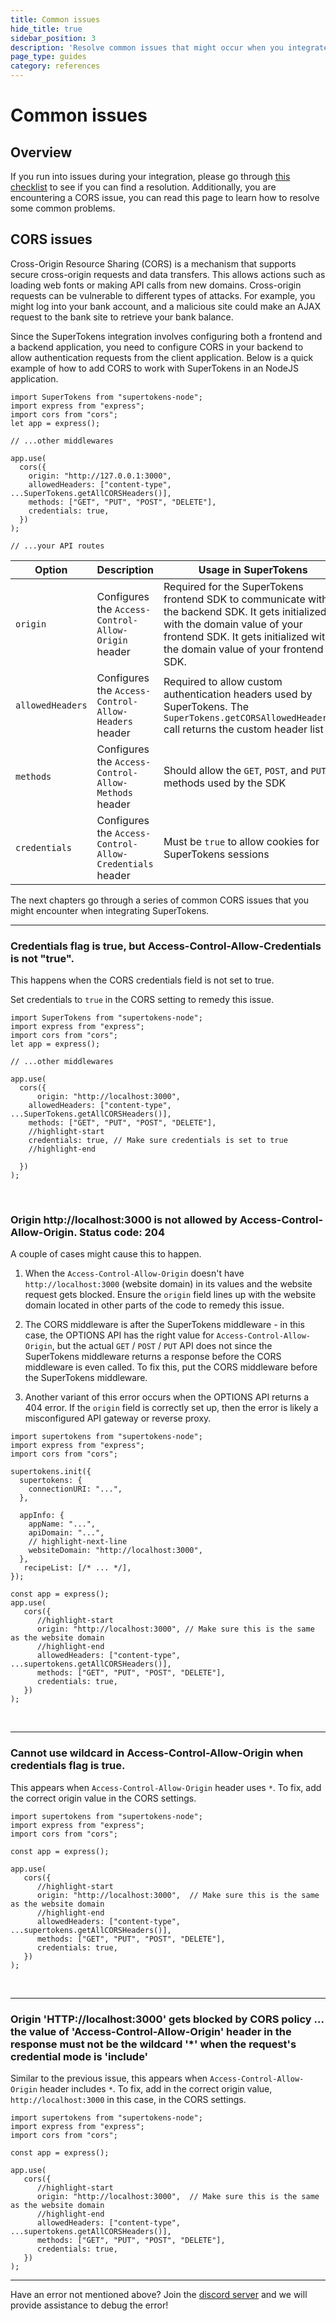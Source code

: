 ```yaml
---
title: Common issues
hide_title: true
sidebar_position: 3
description: 'Resolve common issues that might occur when you integrate SuperTokens. '
page_type: guides
category: references
---
```


# Common issues 

## Overview

If you run into issues during your integration, please go through [this checklist](https://github.com/supertokens/supertokens-core/issues/1044) to see if you can find a resolution. 
Additionally, you are encountering a CORS issue, you can read this page to learn how to resolve some common problems. 

## CORS issues

Cross-Origin Resource Sharing (CORS) is a mechanism that supports secure cross-origin requests and data transfers.
This allows actions such as loading web fonts or making API calls from new domains.
Cross-origin requests can be vulnerable to different types of attacks.
For example, you might log into your bank account, and a malicious site could make an AJAX request to the bank site to retrieve your bank balance.

Since the SuperTokens integration involves configuring both a frontend and a backend application, you need to configure CORS in your backend to allow authentication requests from the client application.
Below is a quick example of how to add CORS to work with SuperTokens in an NodeJS application.

```tsx
import SuperTokens from "supertokens-node";
import express from "express";
import cors from "cors";
let app = express();

// ...other middlewares

app.use(
  cors({
    origin: "http://127.0.0.1:3000",
    allowedHeaders: ["content-type", ...SuperTokens.getAllCORSHeaders()],
    methods: ["GET", "PUT", "POST", "DELETE"],
    credentials: true,
  })  
);

// ...your API routes
```

| Option | Description | Usage in SuperTokens |
|--------|-------------|--------|
| `origin` | Configures the `Access-Control-Allow-Origin` header | Required for the SuperTokens frontend SDK to communicate with the backend SDK. It gets initialized with the domain value of your frontend SDK. It gets initialized with the domain value of your frontend SDK. |
| `allowedHeaders` | Configures the `Access-Control-Allow-Headers` header | Required to allow custom authentication headers used by SuperTokens. The `SuperTokens.getCORSAllowedHeaders()` call returns the custom header list |
| `methods` | Configures the `Access-Control-Allow-Methods` header | Should allow the `GET`, `POST`, and `PUT` methods used by the SDK |
| `credentials` | Configures the `Access-Control-Allow-Credentials` header | Must be `true` to allow cookies for SuperTokens sessions |


The next chapters go through a series of common CORS issues that you might encounter when integrating SuperTokens.


---

### Credentials flag is true, but Access-Control-Allow-Credentials is not "true".

This happens when the CORS credentials field is not set to true.

Set credentials to `true` in the CORS setting to remedy this issue.

```tsx
import SuperTokens from "supertokens-node";
import express from "express";
import cors from "cors";
let app = express();

// ...other middlewares

app.use(
  cors({
      origin: "http://localhost:3000",
    allowedHeaders: ["content-type", ...SuperTokens.getAllCORSHeaders()],
    methods: ["GET", "PUT", "POST", "DELETE"],
    //highlight-start
    credentials: true, // Make sure credentials is set to true
    //highlight-end

  })  
);
```

<br/>

### Origin http://localhost:3000 is not allowed by Access-Control-Allow-Origin. Status code: 204
      
A couple of cases might cause this to happen. 

1. When the `Access-Control-Allow-Origin` doesn't have `http://localhost:3000` (website domain) in its values and the website request gets blocked. Ensure the `origin` field lines up with the website domain located in other parts of the code to remedy this issue.

2. The CORS middleware is after the SuperTokens middleware - in this case, the OPTIONS API has the right value for `Access-Control-Allow-Origin`, but the actual `GET` / `POST` / `PUT` API does not since the SuperTokens middleware returns a response before the CORS middleware is even called. To fix this, put the CORS middleware before the SuperTokens middleware.

3. Another variant of this error occurs when the OPTIONS API returns a 404 error. If the `origin` field is correctly set up, then the error is likely a misconfigured API gateway or reverse proxy. 

```tsx
import supertokens from "supertokens-node";
import express from "express";
import cors from "cors";

supertokens.init({
  supertokens: {
    connectionURI: "...",
  },

  appInfo: {
    appName: "...",
    apiDomain: "...", 
    // highlight-next-line
    websiteDomain: "http://localhost:3000",
  },
   recipeList: [/* ... */],
});

const app = express();
app.use(
   cors({
      //highlight-start
      origin: "http://localhost:3000", // Make sure this is the same as the website domain
      //highlight-end
      allowedHeaders: ["content-type", ...supertokens.getAllCORSHeaders()],
      methods: ["GET", "PUT", "POST", "DELETE"],
      credentials: true,
   })
);
```

<br />

---

### Cannot use wildcard in Access-Control-Allow-Origin when credentials flag is true.

This appears when `Access-Control-Allow-Origin` header uses `*`. To fix, add the correct origin value in the CORS settings.

```tsx
import supertokens from "supertokens-node";
import express from "express";
import cors from "cors";

const app = express();

app.use(
   cors({
      //highlight-start
      origin: "http://localhost:3000",  // Make sure this is the same as the website domain
      //highlight-end
      allowedHeaders: ["content-type", ...supertokens.getAllCORSHeaders()],
      methods: ["GET", "PUT", "POST", "DELETE"],
      credentials: true,
   })
);
```

<br />

---

### Origin 'HTTP://localhost:3000' gets blocked by CORS policy ... the value of 'Access-Control-Allow-Origin' header in the response must not be the wildcard '*' when the request's credential mode is 'include'

Similar to the previous issue, this appears when `Access-Control-Allow-Origin` header includes `*`. To fix, add in the correct origin value, `http://localhost:3000` in this case, in the CORS settings.

```tsx
import supertokens from "supertokens-node";
import express from "express";
import cors from "cors";

const app = express();

app.use(
   cors({
      //highlight-start
      origin: "http://localhost:3000",  // Make sure this is the same as the website domain
      //highlight-end
      allowedHeaders: ["content-type", ...supertokens.getAllCORSHeaders()],
      methods: ["GET", "PUT", "POST", "DELETE"],
      credentials: true,
   })
);
```

---

Have an error not mentioned above? Join the [discord server](https://supertokens.com/discord) and we will provide assistance to debug the error!
